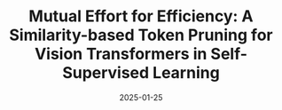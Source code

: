 ---
title: 'Mutual Effort for Efficiency: A Similarity-based Token Pruning for Vision Transformers in Self-Supervised Learning'
date: '2025-01-25'
tags: ['ICLR']
draft: false
authors: ['Sheng Li', 'Qitao Tan', 'Yue Dai', 'Zhenglun Kong', 'Tianyu Wang', 'Jun Liu', 'Ao Li', 'Ninghao Liu', 'Yufei Ding', 'Xulong Tang', 'Geng Yuan']
canonicalUrl: https://dl.acm.org/doi/10.1145/3620665.3640406
---